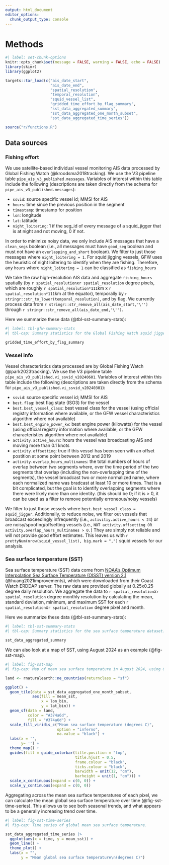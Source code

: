 ```yaml
---
output: html_document
editor_options: 
  chunk_output_type: console
---
```


# Methods {#sec-methods}

```r
#| label: set-chunk-options
knitr::opts_chunk$set(message = FALSE, warning = FALSE, echo = FALSE)
library(skimr)
library(ggplot2)

targets::tar_load(c("ais_date_start",
                    "ais_date_end",
                    "spatial_resolution",
                    "temporal_resolution",
                    "squid_vessel_list",
                    "gridded_time_effort_by_flag_summary",
                    "sst_data_aggregated_summary",
                    "sst_data_aggregated_one_month_subset",
                    "sst_data_aggregated_time_series"))

source("r/functions.R")
```

## Data sources

### Fishing effort

We use satellite-based individual vessel monitoring AIS data processed by Global Fishing Watch (@kroodsma2018tracking). We use the V3 pipeline table `pipe_ais_v3_published.messages`. Variables of interest within this table include the following
(descriptions are taken directly from the schema for
`pipe_ais_v3_published.messages`):

-   `ssvid`: source specific vessel id; MMSI for AIS
-   `hours`: time since the previous position in the segment
-   `timestamp`: timestamp for position
-   `lon`: longitude
-   `lat`: latitude
-   `night_loitering`: 1 if the seg_id of every message of a squid_jigger that is at night and not moving, 0 if not.

In order to minimize noisy data, we only include AIS messages that have
a `clean_segs` boolean (i.e., all messages must have `good_seg` boolean
and must not have an `overlapping_and_short` boolean). We filter to just those messages where `night_loitering = 1`. For squid jigging vessels, GFW uses the heuristic of night loitering to identify when they are fishing. Therefore, any `hours` where `night_loitering = 1` can be classified as `fishing_hours`

We take the raw high-resolution AIS data and aggregate `fishing_hours` spatially (by `r spatial_resolution`x`r spatial_resolution` degree pixels, which are roughly `r spatial_resolution*111`km x `r spatial_resolution*111`km at the equator), temporally by `r stringr::str_to_lower(temporal_resolution)`, and by flag. We currently process data from `r stringr::str_remove_all(ais_date_start,'\'')` through `r stringr::str_remove_all(ais_date_end,'\'')`.

Here we summarize these data (@tbl-sst-summary-stats):

```r
#| label: tbl-gfw-summary-stats
#| tbl-cap: Summary statistics for the Global Fishing Watch squid jigger effort dataset.

gridded_time_effort_by_flag_summary
```

### Vessel info

Vessel characteristics data processed are by Global Fishing Watch (@park2023tracking). We use the V3 pipeline table `pipe_ais_v3_published.vi_ssvid_v20240601`. Variables of interest within this table include the following
(descriptions are taken directly from the schema for
`pipe_ais_v3_published.vi_ssvid_v20240301`):

-   `ssvid`: source specific vessel id; MMSI for AIS
-   `best.flag`: best flag state (ISO3) for the vessel\
-   `best.best_vessel_class`: best vessel class for the vessel (using
    official registry information where available, or the GFW
    vessel characteristics algorithm where not available)
-   `best.best_engine_power_kw `: best engine power (kilowatts) for
    the vessel (using official registry information where available, or
    the GFW characteristics algorithm where not
    available)
-   `activity.active_hours`: hours the vessel was broadcasting AIS and moving more than 0.1 knots
-   `activity.offsetting`: true if this vessel has been seen with an offset postition at some point between 2012 and 2019
-   `activity.overlap_hours_multinames`: the total numbers of hours of overlap
    between two segments where, over the time period of the two segments
    that overlap (including the non-overlapping time of the segments),
    the vessel broadcast two or more normalized name, where each
    normalized name was bradcast at least 10 or more times. That is a
    bit complicated, but the goal is to identify overlapping segments
    where there were likely more than one identity. (this should be 0;
    if it is \> 0, it can be used as a filter to remove potentially
    erroneous/noisy vessels)
    
We filter to just those vessels where `best.best_vessel_class = squid_jigger`. Additionally, to reduce noise, we filter out vessels that broadcast exceedingly infrequently (i.e., `activitiy.active_hours < 24`) or are noisy/spoofing/offsetting vessels (i.e.,  `NOT activity.offsetting OR activity.overlap_hours_multinames > 0.`) They are simply not reliable and will not provide good effort estimates. This leaves us with `r prettyNum(nrow(squid_vessel_list), big.mark = ",")` squid vessels for our analysis.

### Sea surface temperature (SST)

Sea surface temperature (SST) data come from [NOAA's Optimum Interpolation Sea Surface Temperature (OISST) version 2.1](https://coastwatch.pfeg.noaa.gov/erddap/griddap/ncdcOisst21Agg.html) (@huang2021improvements), which were downloaded from their Coast Watch ERDDAP server. The raw data are provided globally at 0.25x0.25 degree daily resolution. We aggregate the data to `r spatial_resolution`x`r spatial_resolution` degree monthly resolution by calculating the mean, standard deviation, minimum, and maximum SST for each `r spatial_resolution`x`r spatial_resolution` degree pixel and month.

Here we summarize these data (@tbl-sst-summary-stats):

```r
#| label: tbl-sst-summary-stats
#| tbl-cap: Summary statistics for the sea surface temperature dataset.

sst_data_aggregated_summary
```

We can also look at a map of SST, using August 2024 as an example (@fig-sst-map).

```r
#| label: fig-sst-map
#| fig-cap: Map of mean sea surface temperature in August 2024, using 0.5x0.5 degree pixels.

land <- rnaturalearth::ne_countries(returnclass = "sf")

ggplot() +
  geom_tile(data = sst_data_aggregated_one_month_subset,
            aes(fill = mean_sst,
                x = lon_bin,
                y = lat_bin)) +
  geom_sf(data = land,
          color = "#374a6d",
          fill = "#374a6d") +
  scale_fill_viridis_c("Mean sea surface temperature (degrees C)",
                       option = "inferno",
                       na.value = "black") +
  labs(x = '',
       y= '') +
  theme_map() +
  guides(fill = guide_colorbar(title.position = "top",
                               title.hjust = 0.5,
                               frame.colour = "black",
                               ticks.colour = "black",
                               barwidth = unit(12, "cm"),
                               barheight = unit(1, "cm"))) +
  scale_x_continuous(expand = c(0, 0)) +
  scale_y_continuous(expand = c(0, 0))
```

Aggregating across the mean sea surface temperatures of each pixel, we can calculate the mean global sea surface temperature over time (@fig-sst-time-series). This allows us to see both seasonal trends, and what appears to be a generally increasing trend over time.

```r
#| label: fig-sst-time-series
#| fig-cap: Time series of global mean sea surface temperature.

sst_data_aggregated_time_series |>
  ggplot(aes(x = time, y = mean_sst)) +
  geom_line() +
  theme_plot() +
  labs(x = "",
       y = "Mean global sea surface temperature\n(degrees C)")
```
